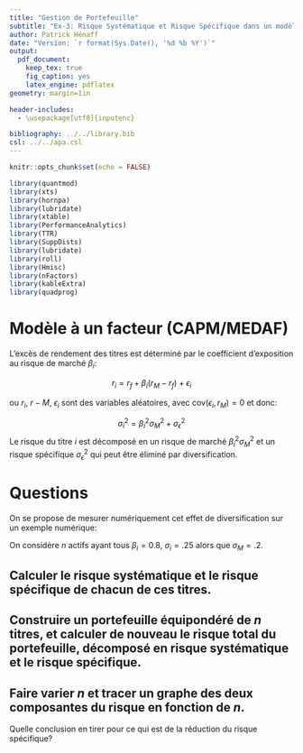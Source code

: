 ```yaml
---
title: "Gestion de Portefeuille"
subtitle: "Ex-3: Risque Systématique et Risque Spécifique dans un modèle à un facteur"
author: Patrick Hénaff
date: "Version: `r format(Sys.Date(), '%d %b %Y')`"
output:
  pdf_document:
    keep_tex: true
    fig_caption: yes
    latex_engine: pdflatex
geometry: margin=1in

header-includes:
  - \usepackage[utf8]{inputenc}

bibliography: ../../library.bib
csl: ../../apa.csl
---
```


```r
knitr::opts_chunk$set(echo = FALSE)
```

```r
library(quantmod)
library(xts)
library(hornpa)
library(lubridate)
library(xtable)
library(PerformanceAnalytics)
library(TTR)
library(SuppDists)
library(lubridate)
library(roll)
library(Hmisc)
library(nFactors)
library(kableExtra)
library(quadprog)
```

# Modèle à un facteur (CAPM/MEDAF)

L'excès de rendement des titres est déterminé par le coefficient d'exposition au risque de marché $\beta_i$:

$$
r_i = r_f + \beta_i(r_M - r_f) + \epsilon_i
$$

ou $r_i$, $r-M$, $\epsilon_i$ sont des variables aléatoires, avec $\mathrm{cov}(\epsilon_i, r_M)=0$ et donc:

$$
\sigma_i^2 = \beta_i^2 \sigma_M^2 + \sigma^2_{\epsilon}
$$
Le risque du titre $i$ est décomposé en un risque de marché $\beta_i^2 \sigma_M^2$ et un risque spécifique $\sigma^2_{\epsilon}$ qui peut être éliminé par diversification.

# Questions

On se propose de mesurer numériquement cet effet de diversification sur un exemple numérique:

On considère $n$ actifs ayant tous $\beta_i = 0.8$, $\sigma_i = .25$ alors que $\sigma_M=.2$.

## Calculer le risque systématique et le risque spécifique de chacun de ces titres.

## Construire un portefeuille équipondéré de $n$ titres, et calculer de nouveau le risque total du portefeuille, décomposé en risque systématique et le risque spécifique.

## Faire varier $n$ et tracer un graphe des deux composantes du risque en fonction de $n$.

Quelle conclusion en tirer pour ce qui est de la réduction du risque spécifique? 